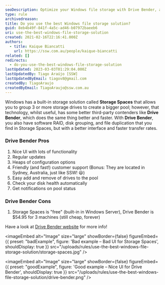 ```yaml
---
seoDescription: Optimize your Windows file storage with Drive Bender, a powerful solution offering better performance and interface than Storage Spaces.
type: rule
archivedreason:
title: Do you use the best Windows file storage solution?
guid: 8eb4b49f-841f-4a5c-ad46-b07972baeeb6
uri: use-the-best-windows-file-storage-solution
created: 2021-02-16T22:16:41.000Z
authors:
  - title: Kaique Biancatti
    url: https://ssw.com.au/people/kaique-biancatti
related: []
redirects:
  - do-you-use-the-best-windows-file-storage-solution
lastUpdated: 2023-03-03T01:29:04.000Z
lastUpdatedBy: Tiago Araújo [SSW]
lastUpdatedByEmail: tiagov8@gmail.com
createdBy: TiagoAraujo
createdByEmail: TiagoAraujo@ssw.com.au
---
```


Windows has a built-in storage solution called **Storage Spaces** that allows you to group 3 or more storage drives to create a bigger pool; however, that technology, whilst useful, has some better third-party contenders like **Drive Bender**, which does the same thing better and faster.
With **Drive Bender**, you also have software RAID, disk grouping, and file duplication that you find in Storage Spaces, but with a better interface and faster transfer rates.

### Drive Bender Pros

1. Nice UI with lots of functionality
2. Regular updates
3. Heaps of configuration options
4. Friendly (and fast!) customer support (Bonus: They are located in Sydney, Australia, just like SSW! 😃)
5. Easy add and remove of drives to the pool
6. Check your disk health automatically
7. Get notifications on pool status

### Drive Bender Cons

1. Storage Spaces is "free" (built-in in Windows Server), Drive Bender is $54.95 for 3 machines (still cheap, forever)

Have a look at [Drive Bender website](https://www.division-m.com/drivebender/) for more info!

<imageEmbed
  alt="Image"
  size="large"
  showBorder={false}
  figureEmbed={{
    preset: "badExample",
    figure: 'Bad example – Bad UI for Storage Spaces',
    shouldDisplay: true
  }}
  src="/uploads/rules/use-the-best-windows-file-storage-solution/storage-spaces.jpg"
/>

<imageEmbed
  alt="Image"
  size="large"
  showBorder={false}
  figureEmbed={{
    preset: "goodExample",
    figure: 'Good example – Nice UI for Drive Bender',
    shouldDisplay: true
  }}
  src="/uploads/rules/use-the-best-windows-file-storage-solution/drive-bender.png"
/>

